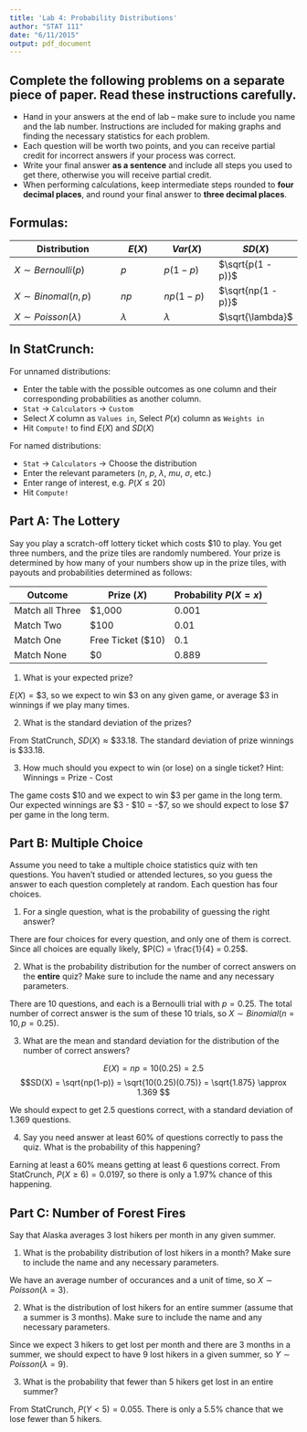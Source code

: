 ```yaml
---
title: 'Lab 4: Probability Distributions'
author: "STAT 111"
date: "6/11/2015"
output: pdf_document
---
```


## Complete the following problems on a separate piece of paper.  Read these instructions carefully. 

- Hand in your answers at the end of lab -- make sure to include you name and the lab number.  Instructions are included for making graphs and finding the necessary statistics for each problem.
- Each question will be worth two points, and you can receive partial credit for incorrect answers if your process was correct.
- Write your final answer **as a sentence** and include all steps you used to get there, otherwise you will receive partial credit.
- When performing calculations, keep intermediate steps rounded to **four decimal places**, and round your final answer to **three decimal places**.

## Formulas:

Distribution              | $E(X)$    | $Var(X)$    | $SD(X)$ 
--------------------------|-----------|-------------|---------------
$X \sim Bernoulli(p)$     | $p$       | $p(1 - p)$   | $\sqrt{p(1 - p)}$
$X \sim Binomal(n, p)$    | $np$      | $np(1 - p)$ | $\sqrt{np(1 - p)}$
$X \sim Poisson(\lambda)$ | $\lambda$ | $\lambda$   | $\sqrt{\lambda}$


## In StatCrunch:
For unnamed distributions:

- Enter the table with the possible outcomes as one column and their corresponding probabilities as another column.
- `Stat` $\to$ `Calculators` $\to$ `Custom`
- Select $X$ column as `Values in`, Select $P(x)$ column as `Weights in`
- Hit `Compute!` to find $E(X)$ and $SD(X)$

For named distributions:

- `Stat` $\to$ `Calculators` $\to$ Choose the distribution
- Enter the relevant parameters ($n$, $p$, $\lambda$, $mu$, $\sigma$, etc.)
- Enter range of interest, e.g. $P(X \le 20)$
- Hit `Compute!`

## Part A: The Lottery
Say you play a scratch-off lottery ticket which costs $10 to play.  You get three numbers, and the prize tiles are randomly numbered.  Your prize is determined by how many of your numbers show up in the prize tiles, with payouts and probabilities determined as follows:

Outcome | Prize $(X)$ | Probability $P(X = x)$
--------|-------------|-------------------------
Match all Three | $1,000 | $0.001$
Match Two | $100 | $0.01$
Match One | Free Ticket ($10) | 0.1
Match None | $0 | $0.889$

1. What is your expected prize?  

$E(X) = \$3$, so we expect to win $3 on any given game, or average $3 in winnings if we play many times.

2. What is the standard deviation of the prizes?  

From StatCrunch, $SD(X) \approx \$33.18$.  The standard deviation of prize winnings is $33.18.

3. How much should you expect to win (or lose) on a single ticket? Hint: Winnings = Prize - Cost  

The game costs $10 and we expect to win $3 per game in the long term.  Our expected winnings are $3 - $10 = -$7, so we should expect to lose $7 per game in the long term.

## Part B: Multiple Choice
Assume you need to take a multiple choice statistics quiz with ten questions.  You haven't studied or attended lectures, so you guess the answer to each question completely at random.  Each question has four choices.

1. For a single question, what is the probability of guessing the right answer?

There are four choices for every question, and only one of them is correct.  Since all choices are equally likely, $P(C) = \frac{1}{4} = 0.25$.

2. What is the probability distribution for the number of correct answers on the **entire** quiz? Make sure to include the name and any necessary parameters.

There are 10 questions, and each is a Bernoulli trial with $p = 0.25$.  The total number of correct answer is the sum of these 10 trials, so $X \sim Binomial(n = 10, p = 0.25)$.

3. What are the mean and standard deviation for the distribution of the number of correct answers?

$$E(X) = np = 10(0.25) = 2.5$$
$$SD(X) = \sqrt{np(1-p)} = \sqrt{10(0.25)(0.75)} = \sqrt{1.875} \approx 1.369 $$

We should expect to get 2.5 questions correct, with a standard deviation of 1.369 questions.

4. Say you need answer at least 60% of questions correctly to pass the quiz.  What is the probability of this happening?

Earning at least a 60% means getting at least 6 questions correct.
From StatCrunch, $P(X \ge 6) = 0.0197$, so there is only a 1.97% chance of this happening.

## Part C: Number of Forest Fires
Say that Alaska averages 3 lost hikers per month in any given summer.

1. What is the probability distribution of lost hikers in a month?  Make sure to include the name and any necessary parameters.

We have an average number of occurances and a unit of time, so $X \sim Poisson(\lambda = 3)$.

2. What is the distribution of lost hikers for an entire summer (assume that a summer is 3 months).  Make sure to include the name and any necessary parameters.

Since we expect 3 hikers to get lost per month and there are 3 months in a summer, we should expect to have 9 lost hikers in a given summer, so $Y \sim Poisson(\lambda = 9)$.

3. What is the probability that fewer than 5 hikers get lost in an entire summer?

From StatCrunch, $P(Y < 5) = 0.055$.  There is only a 5.5% chance that we lose fewer than 5 hikers.












